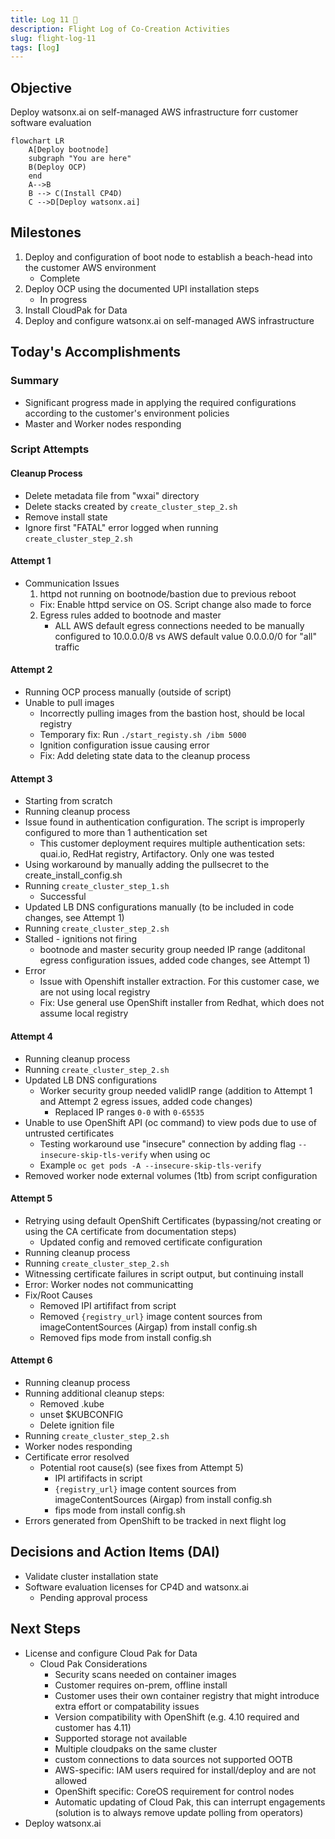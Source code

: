 ```yaml
---
title: Log 11 🛫
description: Flight Log of Co-Creation Activities
slug: flight-log-11
tags: [log]
---
```


## Objective
Deploy watsonx.ai on self-managed AWS infrastructure forr customer software evaluation

```mermaid
flowchart LR
    A[Deploy bootnode]
    subgraph "You are here"
    B(Deploy OCP)
    end
    A-->B
    B --> C(Install CP4D)
    C -->D[Deploy watsonx.ai]
```

## Milestones
1. Deploy and configuration of boot node to establish a beach-head into the customer AWS environment
    - Complete
2. Deploy OCP using the documented UPI installation steps
    - In progress
3. Install CloudPak for Data
4. Deploy and configure watsonx.ai on self-managed AWS infrastructure

## Today's Accomplishments
### Summary
- Significant progress made in applying the required configurations according to the customer's environment policies 
- Master and Worker nodes responding

### Script Attempts
#### Cleanup Process
- Delete metadata file from "wxai" directory
- Delete stacks created by `create_cluster_step_2.sh` 
- Remove install state
- Ignore first "FATAL" error logged when running `create_cluster_step_2.sh` 
#### Attempt 1
- Communication Issues
    1. httpd not running on bootnode/bastion due to previous reboot
    - Fix: Enable httpd service on OS. Script change also made to force
    2. Egress rules added to bootnode and master
        - ALL AWS default egress connections needed to be manually configured to 10.0.0.0/8 vs AWS default value 0.0.0.0/0 for "all" traffic
#### Attempt 2
- Running OCP process manually (outside of script)
- Unable to pull images
    - Incorrectly pulling images from the bastion host, should be local registry
    - Temporary fix: Run `./start_registy.sh /ibm 5000`
    - Ignition configuration issue causing error
    - Fix: Add deleting state data to the cleanup process
#### Attempt 3
- Starting from scratch
- Running cleanup process
- Issue found in authentication configuration. The script is improperly configured to more than 1 authentication set
    - This customer deployment requires multiple authentication sets: quai.io, RedHat registry, Artifactory. Only one was tested
- Using workaround by manually adding the pullsecret to the create_install_config.sh
- Running `create_cluster_step_1.sh` 
    - Successful
- Updated LB DNS configurations manually (to be included in code changes, see Attempt 1)
- Running `create_cluster_step_2.sh` 
- Stalled - ignitions not firing
    - bootnode and master security group needed IP range (additonal egress configuration issues, added code changes, see Attempt 1)
- Error
    - Issue with Openshift installer extraction. For this customer case, we are not using local registry
    - Fix: Use general use OpenShift installer from Redhat, which does not assume local registry
#### Attempt 4
- Running cleanup process
- Running `create_cluster_step_2.sh`
- Updated LB DNS configurations
    -  Worker security group needed validIP range (addition to Attempt 1 and Attempt 2 egress issues, added code changes)
        - Replaced IP ranges `0-0` with `0-65535`
- Unable to use OpenShift API (oc command) to view pods due to use of untrusted certificates
    - Testing workaround use "insecure" connection by adding flag `--insecure-skip-tls-verify` when using oc 
    - Example `oc get pods -A --insecure-skip-tls-verify`
- Removed worker node external volumes (1tb) from script configuration
#### Attempt 5
- Retrying using default OpenShift Certificates (bypassing/not creating or using the CA certificate from documentation steps)
    - Updated config and removed certificate configuration
- Running cleanup process
- Running `create_cluster_step_2.sh`
- Witnessing certificate failures in script output, but continuing install
- Error: Worker nodes not communicatting
- Fix/Root Causes
    - Removed IPI artififact from script
    - Removed `{registry_url}` image content sources from imageContentSources (Airgap) from install config.sh
    - Removed fips mode from install config.sh
#### Attempt 6
- Running cleanup process
- Running additional cleanup steps:
    - Removed .kube
    - unset $KUBCONFIG
    - Delete ignition file
- Running `create_cluster_step_2.sh`
- Worker nodes responding
- Certificate error resolved
    - Potential root cause(s) (see fixes from Attempt 5)
        - IPI artififacts in script
        - `{registry_url}` image content sources from imageContentSources (Airgap) from install config.sh
        - fips mode from install config.sh
- Errors generated from OpenShift to be tracked in next flight log

## Decisions and Action Items (DAI)
- Validate cluster installation state
- Software evaluation licenses for CP4D and watsonx.ai
    - Pending approval process 

## Next Steps
- License and configure Cloud Pak for Data
    - Cloud Pak Considerations
        - Security scans needed on container images 
        - Customer requires on-prem, offline install
        - Customer uses their own container registry that might introduce extra effort or compatability issues 
        - Version compatibility with OpenShift (e.g. 4.10 required and customer has 4.11) 
        - Supported storage not available 
        - Multiple cloudpaks on the same cluster 
        - custom connections to data sources not supported OOTB 
        - AWS-specific: IAM users required for install/deploy and are not allowed 
        - OpenShift specific: CoreOS requirement for control nodes 
        - Automatic updating of Cloud Pak, this can interrupt engagements (solution is to always remove update polling from operators)
- Deploy watsonx.ai
